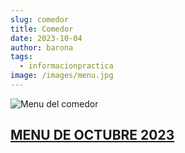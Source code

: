 ```yaml
---
slug: comedor
title: Comedor
date: 2023-10-04
author: barona
tags:
  - informacionpractica
image: /images/menu.jpg
---
```

![Menu del comedor](/images/menu.jpg "Menu mensual del comedor")

## [M﻿ENU DE OCTUBRE 2023](docs/MENU_OCTUBRE_2023.pdf)